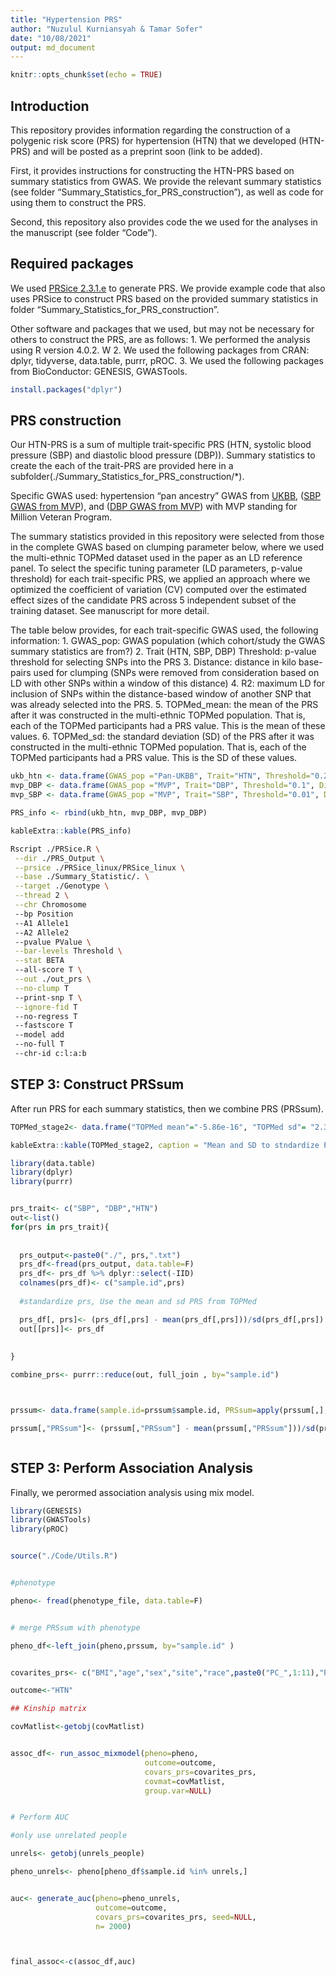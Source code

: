 ```yaml
---
title: "Hypertension PRS"
author: "Nuzulul Kurniansyah & Tamar Sofer"
date: "10/08/2021"
output: md_document
---
```


```r
knitr::opts_chunk$set(echo = TRUE)
```

## Introduction

This repository provides information regarding the construction of a polygenic risk score (PRS) for hypertension (HTN) that we developed (HTN-PRS) and will be posted as a preprint soon (link to be added).

First, it provides instructions for constructing the HTN-PRS based on summary statistics from GWAS. We provide the relevant summary statistics (see folder "Summary_Statistics_for_PRS_construction"), as well as code for using them to construct the PRS.  

Second, this repository also provides code the we used for the analyses in the manuscript (see folder "Code"). 


## Required packages

We used [PRSice 2.3.1.e](https://www.prsice.info "PRSice 2.3.1.e") to generate PRS. We provide example code that also uses PRSice to construct PRS based on the provided summary statistics in folder "Summary_Statistics_for_PRS_construction".

Other software and packages that we used, but may not be necessary for others to construct the PRS, are as follows: 
1. We performed the analysis using R version 4.0.2. W
2. We used the following packages from CRAN: dplyr, tidyverse, data.table, purrr, pROC.
3. We used the following packages from BioConductor: GENESIS, GWASTools.

```r

install.packages("dplyr")

```


## PRS construction
Our HTN-PRS is a sum of multiple trait-specific PRS (HTN, systolic blood pressure (SBP) and diastolic blood pressure (DBP)). Summary statistics to create the each of the trait-PRS are provided here in a subfolder(./Summary_Statistics_for_PRS_construction/*). 

Specific GWAS used: hypertension “pan ancestry” GWAS from [UKBB](https://pan.ukbb.broadinstitute.org),   ([SBP GWAS from MVP](https://pubmed.ncbi.nlm.nih.gov/30578418/)), and ([DBP GWAS from MVP](https://pubmed.ncbi.nlm.nih.gov/30578418/)) with MVP standing for Million Veteran Program. 

The summary statistics provided in this repository were selected from those in the complete GWAS based on clumping parameter below, where we used the multi-ethnic TOPMed dataset used in the paper as an LD reference panel. To select the specific tuning parameter (LD parameters, p-value threshold) for each trait-specific PRS, we applied an approach where we optimized the coefficient of variation (CV) computed over the estimated effect sizes of the candidate PRS across 5 independent subset of the training dataset. See manuscript for more detail. 

The table below provides, for each trait-specific GWAS used, the following information: 
1. GWAS_pop: GWAS population (which cohort/study the GWAS summary statistics are from?)
2. Trait (HTN, SBP, DBP)
Threshold: p-value threshold for selecting SNPs into the PRS 
3. Distance: distance in kilo base-pairs used for clumping (SNPs were removed from consideration based on LD with other SNPs within a window of this distance)
4. R2: maximum LD for inclusion of SNPs within the distance-based window of another SNP that was already selected into the PRS.
5. TOPMed_mean: the mean of the PRS after it was constructed in the multi-ethnic TOPMed population. That is, each of the TOPMed participants had a PRS value. This is the mean of these values. 
6. TOPMed_sd: the standard deviation (SD) of the PRS after it was constructed in the multi-ethnic TOPMed population. That is, each of the TOPMed participants had a PRS value. This is the SD of these values. 


```r
ukb_htn <- data.frame(GWAS_pop ="Pan-UKBB", Trait="HTN", Threshold="0.2", Distance="250kb", R2="0.1", "TOPMed_mean"=4.46e-06, "TOPMed_sd"=4.07e-06)
mvp_DBP <- data.frame(GWAS_pop ="MVP", Trait="DBP", Threshold="0.1", Distance="1000kb", R2="0.1", "TOPMed_mean"=-4.95e-04, "TOPMed_sd"=2.63e-04)
mvp_SBP <- data.frame(GWAS_pop ="MVP", Trait="SBP", Threshold="0.01", Distance="1000kb", R2="0.1", "TOPMed_mean"=-4.63e-03, "TOPMed_sd"=1.11e-03)

PRS_info <- rbind(ukb_htn, mvp_DBP, mvp_DBP)

kableExtra::kable(PRS_info)

```




```bash


Rscript ./PRSice.R \
 --dir ./PRS_Output \
 --prsice ./PRSice_linux/PRSice_linux \
 --base ./Summary_Statistic/. \
 --target ./Genotype \
 --thread 2 \
 --chr Chromosome 
 --bp Position 
 --A1 Allele1 
 --A2 Allele2 
 --pvalue PValue \
 --bar-levels Threshold \
 --stat BETA 
 --all-score T \
 --out ./out_prs \
 --no-clump T
 --print-snp T \
 --ignore-fid T 
 --no-regress T 
 --fastscore T 
 --model add 
 --no-full T 
 --chr-id c:l:a:b


```



## STEP 3: Construct PRSsum

After run PRS for each summary statistics, then we combine PRS (PRSsum).


```r


TOPMed_stage2<- data.frame("TOPMed mean"="-5.86e-16", "TOPMed sd"= "2.31" )

kableExtra::kable(TOPMed_stage2, caption = "Mean and SD to stndardize PRSsum")
```


```r
library(data.table)
library(dplyr)
library(purrr)


prs_trait<- c("SBP", "DBP","HTN")
out<-list()
for(prs in prs_trait){
  
  
  prs_output<-paste0("./", prs,".txt")
  prs_df<-fread(prs_output, data.table=F)
  prs_df<- prs_df %>% dplyr::select(-IID)
  colnames(prs_df)<- c("sample.id",prs)
  
  #standardize prs, Use the mean and sd PRS from TOPMed 

  prs_df[, prs]<- (prs_df[,prs] - mean(prs_df[,prs]))/sd(prs_df[,prs])
  out[[prs]]<- prs_df
  
  
}

combine_prs<- purrr::reduce(out, full_join , by="sample.id")



prssum<- data.frame(sample.id=prssum$sample.id, PRSsum=apply(prssum[,], 1, sum))

prssum[,"PRSsum"]<- (prssum[,"PRSsum"] - mean(prssum[,"PRSsum"]))/sd(prssum[,"PRSsum"])



```

## STEP 3: Perform Association Analysis

Finally, we perormed association analysis using mix model.

```r

library(GENESIS)
library(GWASTools)
library(pROC)


source("./Code/Utils.R")


#phenotype

pheno<- fread(phenotype_file, data.table=F)


# merge PRSsum with phenotype

pheno_df<-left_join(pheno,prssum, by="sample.id" )


covarites_prs<- c("BMI","age","sex","site","race",paste0("PC_",1:11),"PRSsum")

outcome<-"HTN"

## Kinship matrix

covMatlist<-getobj(covMatlist)


assoc_df<- run_assoc_mixmodel(pheno=pheno,
                              outcome=outcome,
                              covars_prs=covarites_prs, 
                              covmat=covMatlist,
                              group.var=NULL)


# Perform AUC

#only use unrelated people

unrels<- getobj(unrels_people)

pheno_unrels<- pheno[pheno_df$sample.id %in% unrels,]


auc<- generate_auc(pheno=pheno_unrels,
                   outcome=outcome,
                   covars_prs=covarites_prs, seed=NULL,
                   n= 2000)



final_assoc<-c(assoc_df,auc)


```











